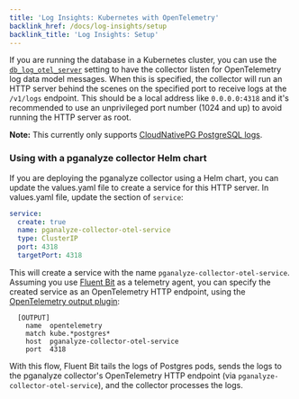 ```yaml
---
title: 'Log Insights: Kubernetes with OpenTelemetry'
backlink_href: /docs/log-insights/setup
backlink_title: 'Log Insights: Setup'
---
```


If you are running the database in a Kubernetes cluster, you can use the
[`db_log_otel_server`](/docs/collector/settings#self-managed-servers) setting to
have the collector listen for OpenTelemetry log data model messages.
When this is specified, the collector will run an HTTP server behind the scenes
on the specified port to receive logs at the `/v1/logs` endpoint.
This should be a local address like `0.0.0.0:4318` and it's recommended to use
an unprivileged port number (1024 and up) to avoid running the HTTP server as
root.

**Note:** This currently only supports [CloudNativePG PostgreSQL logs](https://cloudnative-pg.io/documentation/current/logging/#postgresql-log).

### Using with a pganalyze collector Helm chart

If you are deploying the pganalyze collector using a Helm chart, you can update
the values.yaml file to create a service for this HTTP server.
In values.yaml file, update the section of `service`:

```yaml
service:
  create: true
  name: pganalyze-collector-otel-service
  type: ClusterIP
  port: 4318
  targetPort: 4318
```

This will create a service with the name `pganalyze-collector-otel-service`.
Assuming you use [Fluent Bit](https://fluentbit.io/) as a telemetry agent,
you can specify the created service as an OpenTelemetry HTTP endpoint, using the
[OpenTelemetry output plugin](https://docs.fluentbit.io/manual/pipeline/outputs/opentelemetry):

```
  [OUTPUT]
    name  opentelemetry
    match kube.*postgres*
    host  pganalyze-collector-otel-service
    port  4318
```

With this flow, Fluent Bit tails the logs of Postgres pods, sends the logs to the
pganalyze collector's OpenTelemetry HTTP endpoint (via `pganalyze-collector-otel-service`),
and the collector processes the logs.
